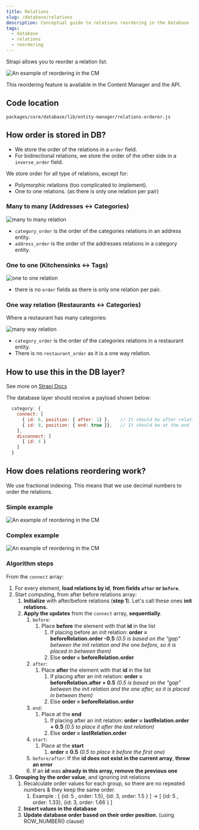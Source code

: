 ```yaml
---
title: Relations
slug: /database/relations
description: Conceptual guide to relations reordering in the Database
tags:
  - database
  - relations
  - reordering
---
```


Strapi allows you to reorder a relation list.

<img src="/img/database/reordering.png" alt="An example of reordering in the CM" />

This reordering feature is available in the Content Manager and the API.

## Code location

`packages/core/database/lib/entity-manager/relations-orderer.js`

## How order is stored in DB?

- We store the order of the relations in a `order` field.
- For bidirectional relations, we store the order of the other side in a `inverse_order` field.

We store order for all type of relations, except for:

- Polymorphic relations (too complicated to implement).
- One to one relations. (as there is only one relation per pair)

### Many to many (Addresses <-> Categories)

<img src="/img/database/m2m-example.png" alt="many to many relation" />

- `category_order` is the order of the categories relations in an address entity.
- `address_order` is the order of the addresses relations in a category entity.

### One to one (Kitchensinks <-> Tags)

<img src="/img/database/o2o-example.png" alt="one to one relation" />

- there is no `order` fields as there is only one relation per pair.

### One way relation (Restaurants <-> Categories)

Where a restaurant has many categories:

<img src="/img/database/mw-example.png" alt="many way relation" />

- `category_order` is the order of the categories relations in a restaurant entity.
- There is no `restaurant_order` as it is a one way relation.

## How to use this in the DB layer?

See more on [Strapi Docs](https://docs.strapi.io/dev-docs/api/rest/relations#connect)

The database layer should receive a payload shown below:

```js
  category: {
    connect: [
      { id: 6, position: { after: 1} },    // It should be after relation id=1
      { id: 8, position: { end: true }},   // It should be at the end
    ],
    disconnect: [
      { id: 4 }
    ]
  }
```

## How does relations reordering work?

We use fractional indexing. This means that we use decimal numbers to order the relations.

### Simple example

<img src="/img/database/reordering-algo-1.png" alt="An example of reordering in the CM"/>

### Complex example

<img src="/img/database/reordering-algo-2.png" alt="An example of reordering in the CM" />

### Algorithm steps

From the `connect` array:

1. For every element, **load relations by id**, **from fields `after` or `before`**.
2. Start computing, from after before relations array:
   1. **Initialize** with after/before relations (**step 1**). Let's call these ones **init relations.**
   2. **Apply the updates** from the `connect` array, **sequentially**.
      1. `before`:
         1. Place **before** the element with that **id** in the list
            1. If placing before an init relation: **order = beforeRelation.order -0.5**
               _(0.5 is based on the “gap” between the init relation and the one before, so it is placed in between them)_
            2. Else **order = beforeRelation.order**
      2. `after`:
         1. Place **after** the element with that **id** in the list
            1. If placing after an init relation: **order = beforeRelation.after + 0.5**
               _(0.5 is based on the “gap” between the init relation and the one after, so it is placed in between them)_
            2. Else **order = beforeRelation.order**
      3. `end`:
         1. Place at the **end**
            1. If placing after an init relation: **order = lastRelation.order + 0.5**
               _(0.5 to place it after the last relation)_
            2. Else **order = lastRelation.order**
      4. `start`:
         1. Place at the **start**
            1. **order = 0.5**
               _(0.5 to place it before the first one)_
      5. `before/after`: If the **id does not exist in the current array**, **throw an error**
      6. If an **id** was **already in this array, remove the previous one**
3. **Grouping by the order value**, and ignoring init relations
   1. Recalculate order values for each group, so there are no repeated numbers & they keep the same order.
      1. Example : [ {id: 5 , order: 1.5}, {id: 3, order: 1.5 } ] → [ {id: 5 , order: 1.33}, {id: 3, order: 1.66 } ]
   2. **Insert values in the database**
   3. **Update database order based on their order position.** (using ROW_NUMBER() clause)
